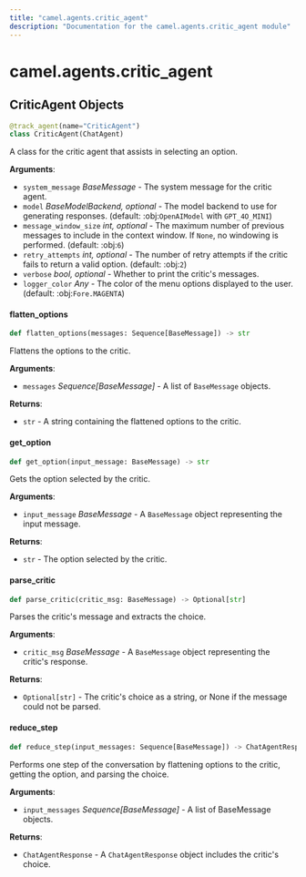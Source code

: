 ```yaml
---
title: "camel.agents.critic_agent"
description: "Documentation for the camel.agents.critic_agent module"
---
```


<a id="camel.agents.critic_agent"></a>

# camel.agents.critic\_agent

<a id="camel.agents.critic_agent.CriticAgent"></a>

## CriticAgent Objects

```python
@track_agent(name="CriticAgent")
class CriticAgent(ChatAgent)
```

A class for the critic agent that assists in selecting an option.

**Arguments**:

- `system_message` _BaseMessage_ - The system message for the critic
  agent.
- `model` _BaseModelBackend, optional_ - The model backend to use for
  generating responses. (default: :obj:`OpenAIModel` with
  `GPT_4O_MINI`)
- `message_window_size` _int, optional_ - The maximum number of previous
  messages to include in the context window. If `None`, no windowing
  is performed. (default: :obj:`6`)
- `retry_attempts` _int, optional_ - The number of retry attempts if the
  critic fails to return a valid option. (default: :obj:`2`)
- `verbose` _bool, optional_ - Whether to print the critic's messages.
- `logger_color` _Any_ - The color of the menu options displayed to the
  user. (default: :obj:`Fore.MAGENTA`)

<a id="camel.agents.critic_agent.CriticAgent.flatten_options"></a>

#### flatten\_options

```python
def flatten_options(messages: Sequence[BaseMessage]) -> str
```

Flattens the options to the critic.

**Arguments**:

- `messages` _Sequence[BaseMessage]_ - A list of `BaseMessage` objects.
  

**Returns**:

- `str` - A string containing the flattened options to the critic.

<a id="camel.agents.critic_agent.CriticAgent.get_option"></a>

#### get\_option

```python
def get_option(input_message: BaseMessage) -> str
```

Gets the option selected by the critic.

**Arguments**:

- `input_message` _BaseMessage_ - A `BaseMessage` object representing
  the input message.
  

**Returns**:

- `str` - The option selected by the critic.

<a id="camel.agents.critic_agent.CriticAgent.parse_critic"></a>

#### parse\_critic

```python
def parse_critic(critic_msg: BaseMessage) -> Optional[str]
```

Parses the critic's message and extracts the choice.

**Arguments**:

- `critic_msg` _BaseMessage_ - A `BaseMessage` object representing the
  critic's response.
  

**Returns**:

- `Optional[str]` - The critic's choice as a string, or None if the
  message could not be parsed.

<a id="camel.agents.critic_agent.CriticAgent.reduce_step"></a>

#### reduce\_step

```python
def reduce_step(input_messages: Sequence[BaseMessage]) -> ChatAgentResponse
```

Performs one step of the conversation by flattening options to the
critic, getting the option, and parsing the choice.

**Arguments**:

- `input_messages` _Sequence[BaseMessage]_ - A list of BaseMessage
  objects.
  

**Returns**:

- `ChatAgentResponse` - A `ChatAgentResponse` object includes the
  critic's choice.

